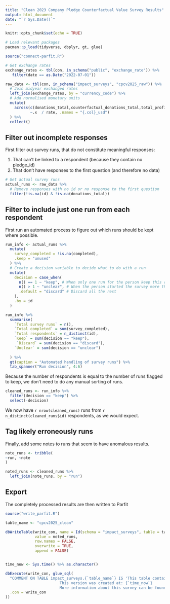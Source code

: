 ```yaml
---
title: "Clean 2023 Company Pledge Counterfactual Value Survey Results"
output: html_document
date: "`r Sys.Date()`"
---
```


```r
knitr::opts_chunk$set(echo = TRUE)
```

```r
# Load relevant packages
pacman::p_load(tidyverse, dbplyr, gt, glue)
```


```r
source("connect-parfit.R")

# Get exchange rates
exchange_rates <- tbl(con, in_schema("public", "exchange_rate")) %>% 
   filter(date == as.Date("2022-07-01"))

raw_data <- tbl(con, in_schema("impact_surveys", "cpcv2025_raw")) %>% 
  # Join midyear exchanged rates
  left_join(exchange_rates, by = "currency_code") %>% 
  # Add normalised monetary units
  mutate(
    across(c(donations_total,counterfactual_donations_total,total_profit),
           ~.x  / rate, .names = "{.col}_usd")
  ) %>% 
  collect()

```

## Filter out incomplete responses

First filter out survey runs, that do not constitute meaningful responses:

1) That can't be linked to a respondent (because they contain no pledge_id)
2) That don't have responses to the first question (and therefore no data)


```r
# Get actual survey runs
actual_runs <- raw_data %>% 
  # Remove responses with no id or no response to the first question
  filter(!is.na(id) & !is.na(donations_total))

```

## Filter to include just one run from each respondent

First run an automated process to figure out which runs should be kept where possible.

```r

run_info <- actual_runs %>% 
  mutate(
    survey_completed = !is.na(completed),
    .keep = "unused"
  ) %>% 
  # Create a decision variable to decide what to do with a run
  mutate(
    decision = case_when(
      n() == 1 ~ "keep", # When only one run for the person keep this run
      n() > 1 ~ "unclear", # When the person started the survey more than once handle manually
      .default = "discard" # Discard all the rest
    ),
    .by = id
  )

run_info %>% 
  summarise(
    `Total survey runs` = n(),
    `Total completed` = sum(survey_completed),
    `Total respondents` = n_distinct(id),
    `Keep` = sum(decision == "keep"),
     `Discard` = sum(decision == "discard"),
    `Unclear` = sum(decision == "unclear")
    
  ) %>% 
  gt(caption = "Automated handling of survey runs") %>% 
  tab_spanner("Run decision", 4:6)

```

Because the number of respondents is equal to the number of runs flagged to keep, we don't need to do any manual sorting of runs.

```r
cleaned_runs <- run_info %>% 
  filter(decision == "keep") %>% 
  select(-decision)
```

We now have `r nrow(cleaned_runs)` runs from `r n_distinct(cleaned_runs$id)` respondents, as we would expect.


## Tag likely erroneously runs

Finally, add some notes to runs that seem to have anomalous results.

```r
note_runs <- tribble(
~run, ~note
)

noted_runs <- cleaned_runs %>% 
  left_join(note_runs, by = "run")
```


## Export

The completely processed results are then written to Parfit

```r

source("write_parfit.R")

table_name <- "cpcv2025_clean"

dbWriteTable(write_con, name = Id(schema = "impact_surveys", table = table_name), 
             value = noted_runs, 
             row.names = FALSE, 
             overwrite = TRUE,
             append = FALSE)


time_now <- Sys.time() %>% as.character()

dbExecute(write_con, glue_sql(
  "COMMENT ON TABLE impact_surveys.{`table_name`} IS 'This table contains the survey responses collected in 2025 as part of the 2025 Company Pledge Counterfactual Value Survey. Responses have been filtered to include one response per respondent.
                        This version was created at: {`time_now`}
                        More information about this survey can be found in the protocol linked in the raw survey table';",
  .con = write_con
))
```

